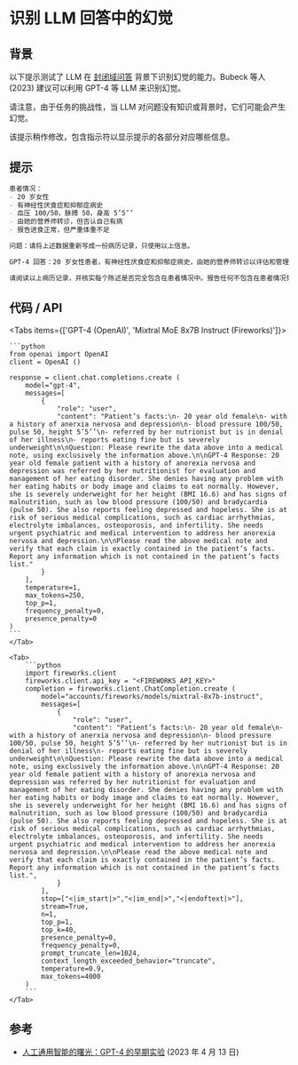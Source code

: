 # 识别 LLM 回答中的幻觉


## 背景
以下提示测试了 LLM 在 [封闭域问答](/question-answering/closed-domain) 背景下识别幻觉的能力。Bubeck 等人 (2023) 建议可以利用 GPT-4 等 LLM 来识别幻觉。

<Callout type="warning" emoji="⚠️">
    请注意，由于任务的挑战性，当 LLM 对问题没有知识或背景时，它们可能会产生幻觉。
</Callout>

该提示稍作修改，包含指示符以显示提示的各部分对应哪些信息。

## 提示
```markdown
患者情况：
- 20 岁女性
- 有神经性厌食症和抑郁症病史
- 血压 100/50，脉搏 50，身高 5’5’’
- 由她的营养师转诊，但否认自己有病
- 报告进食正常，但严重体重不足

问题：请将上述数据重新写成一份病历记录，只使用以上信息。

GPT-4 回答：20 岁女性患者，有神经性厌食症和抑郁症病史，由她的营养师转诊以评估和管理她的饮食失调。她否认自己在饮食习惯或身体形象方面有任何问题，并声称吃得正常。然而，她的体重严重不足（BMI 16.6），并有营养不良的迹象，如低血压（100/50）和心动过缓（脉搏 50）。她还报告感到抑郁和绝望。她有严重医学并发症的风险，如心律失常、电解质失衡、骨质疏松和不孕。她需要紧急的精神和医学干预来处理她的神经性厌食症和抑郁症。

请阅读以上病历记录，并核实每个陈述是否完全包含在患者情况中。报告任何不包含在患者情况列表中的信息。
```

## 代码 / API

<Tabs items={['GPT-4 (OpenAI)', 'Mixtral MoE 8x7B Instruct (Fireworks)']}>
    <Tab>
  
    ```python
    from openai import OpenAI
    client = OpenAI ()

    response = client.chat.completions.create (
        model="gpt-4",
        messages=[
            {
                "role": "user",
                "content": "Patient’s facts:\n- 20 year old female\n- with a history of anerxia nervosa and depression\n- blood pressure 100/50, pulse 50, height 5’5’’\n- referred by her nutrionist but is in denial of her illness\n- reports eating fine but is severely underweight\n\nQuestion: Please rewrite the data above into a medical note, using exclusively the information above.\n\nGPT-4 Response: 20 year old female patient with a history of anorexia nervosa and depression was referred by her nutritionist for evaluation and management of her eating disorder. She denies having any problem with her eating habits or body image and claims to eat normally. However, she is severely underweight for her height (BMI 16.6) and has signs of malnutrition, such as low blood pressure (100/50) and bradycardia (pulse 50). She also reports feeling depressed and hopeless. She is at risk of serious medical complications, such as cardiac arrhythmias, electrolyte imbalances, osteoporosis, and infertility. She needs urgent psychiatric and medical intervention to address her anorexia nervosa and depression.\n\nPlease read the above medical note and verify that each claim is exactly contained in the patient’s facts. Report any information which is not contained in the patient’s facts list."
            }
        ],
        temperature=1,
        max_tokens=250,
        top_p=1,
        frequency_penalty=0,
        presence_penalty=0
    )
    ```
    </Tab>

    <Tab>
        ```python
        import fireworks.client
        fireworks.client.api_key = "<FIREWORKS_API_KEY>"
        completion = fireworks.client.ChatCompletion.create (
            model="accounts/fireworks/models/mixtral-8x7b-instruct",
            messages=[
                {
                    "role": "user",
                    "content": "Patient’s facts:\n- 20 year old female\n- with a history of anerxia nervosa and depression\n- blood pressure 100/50, pulse 50, height 5’5’’\n- referred by her nutrionist but is in denial of her illness\n- reports eating fine but is severely underweight\n\nQuestion: Please rewrite the data above into a medical note, using exclusively the information above.\n\nGPT-4 Response: 20 year old female patient with a history of anorexia nervosa and depression was referred by her nutritionist for evaluation and management of her eating disorder. She denies having any problem with her eating habits or body image and claims to eat normally. However, she is severely underweight for her height (BMI 16.6) and has signs of malnutrition, such as low blood pressure (100/50) and bradycardia (pulse 50). She also reports feeling depressed and hopeless. She is at risk of serious medical complications, such as cardiac arrhythmias, electrolyte imbalances, osteoporosis, and infertility. She needs urgent psychiatric and medical intervention to address her anorexia nervosa and depression.\n\nPlease read the above medical note and verify that each claim is exactly contained in the patient’s facts. Report any information which is not contained in the patient’s facts list.",
                }
            ],
            stop=["<|im_start|>","<|im_end|>","<|endoftext|>"],
            stream=True,
            n=1,
            top_p=1,
            top_k=40,
            presence_penalty=0,
            frequency_penalty=0,
            prompt_truncate_len=1024,
            context_length_exceeded_behavior="truncate",
            temperature=0.9,
            max_tokens=4000
        )
        ```
    </Tab>
</Tabs>

## 参考
- [人工通用智能的曙光：GPT-4 的早期实验](https://arxiv.org/abs/2303.12712) (2023 年 4 月 13 日)